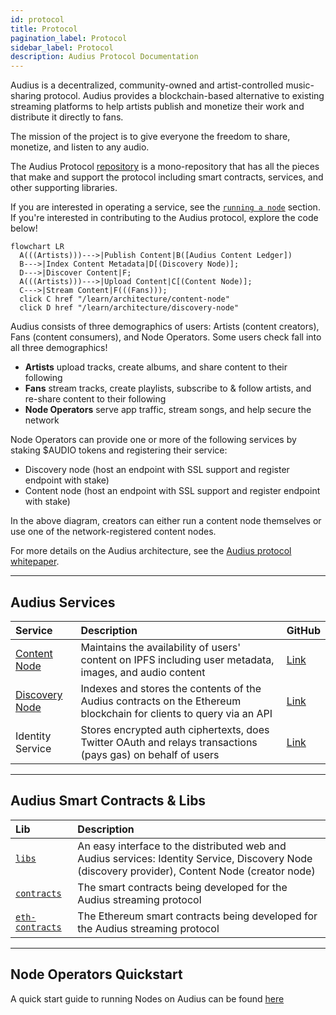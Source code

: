 ```yaml
---
id: protocol
title: Protocol
pagination_label: Protocol
sidebar_label: Protocol
description: Audius Protocol Documentation
---
```


Audius is a decentralized, community-owned and artist-controlled music-sharing protocol. Audius
provides a blockchain-based alternative to existing streaming platforms to help artists publish and
monetize their work and distribute it directly to fans.

The mission of the project is to give everyone the freedom to share, monetize, and listen to any
audio.

The Audius Protocol [repository](https://github.com/AudiusProject/audius-protocol) is a
mono-repository that has all the pieces that make and support the protocol including smart
contracts, services, and other supporting libraries.

If you are interested in operating a service, see the [`running a node`](/node-operator/overview)
section. If you're interested in contributing to the Audius protocol, explore the code below!

```mermaid
flowchart LR
  A(((Artists)))--->|Publish Content|B([Audius Content Ledger])
  B--->|Index Content Metadata|D[(Discovery Node)];
  D--->|Discover Content|F;
  A(((Artists)))--->|Upload Content|C[(Content Node)];
  C--->|Stream Content|F(((Fans)));
  click C href "/learn/architecture/content-node"
  click D href "/learn/architecture/discovery-node"
```

Audius consists of three demographics of users: Artists (content creators), Fans (content
consumers), and Node Operators. Some users check fall into all three demographics!

- **Artists** upload tracks, create albums, and share content to their following
- **Fans** stream tracks, create playlists, subscribe to & follow artists, and re-share content to
  their following
- **Node Operators** serve app traffic, stream songs, and help secure the network

Node Operators can provide one or more of the following services by staking $AUDIO tokens and
registering their service:

- Discovery node \(host an endpoint with SSL support and register endpoint with stake\)
- Content node \(host an endpoint with SSL support and register endpoint with stake\)

In the above diagram, creators can either run a content node themselves or use one of the
network-registered content nodes.

For more details on the Audius architecture, see the
[Audius protocol whitepaper](/reference/whitepaper).

---

## Audius Services

| Service                                              | Description                                                                                                        | GitHub                                                                                      |
| :--------------------------------------------------- | :----------------------------------------------------------------------------------------------------------------- | :------------------------------------------------------------------------------------------ |
| [Content Node](/learn/architecture/content-node)     | Maintains the availability of users' content on IPFS including user metadata, images, and audio content            | [Link](https://github.com/AudiusProject/audius-docker-compose/tree/main/creator-node)       |
| [Discovery Node](/learn/architecture/discovery-node) | Indexes and stores the contents of the Audius contracts on the Ethereum blockchain for clients to query via an API | [Link](https://github.com/AudiusProject/audius-docker-compose/tree/main/discovery-provider) |
| Identity Service                                     | Stores encrypted auth ciphertexts, does Twitter OAuth and relays transactions (pays gas) on behalf of users        | [Link](https://github.com/AudiusProject/audius-docker-compose/tree/main/identity-service)   |

---

## Audius Smart Contracts & Libs

| Lib                                                                                         | Description                                                                                                                                          |
| :------------------------------------------------------------------------------------------ | :--------------------------------------------------------------------------------------------------------------------------------------------------- |
| [`libs`](https://github.com/AudiusProject/audius-protocol/tree/main/packages/libs)          | An easy interface to the distributed web and Audius services: Identity Service, Discovery Node \(discovery provider\), Content Node \(creator node\) |
| [`contracts`](https://github.com/AudiusProject/audius-protocol/tree/main/contracts)         | The smart contracts being developed for the Audius streaming protocol                                                                                |
| [`eth-contracts`](https://github.com/AudiusProject/audius-protocol/tree/main/eth-contracts) | The Ethereum smart contracts being developed for the Audius streaming protocol                                                                       |

---

## Node Operators Quickstart

A quick start guide to running Nodes on Audius can be found [here](/node-operator/overview)
